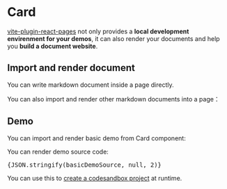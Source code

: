 # Card

[vite-plugin-react-pages](https://github.com/vitejs/vite-plugin-react-pages) not only provides a **local development envirenment for your demos**, it can also render your documents and help you **build a document website**.

## Import and render document

You can write markdown document inside a page directly.

You can also import and render other markdown documents into a page：


<CardDoc />

## Demo

You can import and render basic demo from Card component:


<Basic />

You can render demo source code:


<pre>{JSON.stringify(basicDemoSource, null, 2)}</pre>

You can use this to [create a codesandbox project](https://codesandbox.io/docs/importing#define-api) at runtime.
